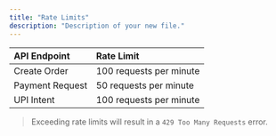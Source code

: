 ```yaml
---
title: "Rate Limits"
description: "Description of your new file."
---
```


| API Endpoint    | Rate Limit              |
| :-------------- | :---------------------- |
| Create Order    | 100 requests per minute |
| Payment Request | 50 requests per minute  |
| UPI Intent      | 100 requests per minute |

> Exceeding rate limits will result in a `429 Too Many Requests` error.
